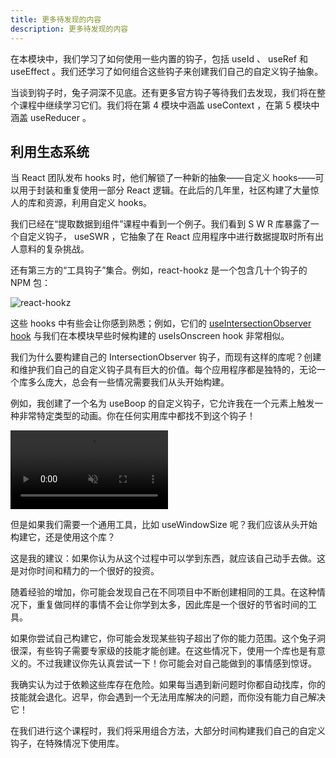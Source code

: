 ```yaml
---
title: 更多待发现的内容
description: 更多待发现的内容
---
```


在本模块中，我们学习了如何使用一些内置的钩子，包括 useId 、 useRef 和 useEffect 。我们还学习了如何组合这些钩子来创建我们自己的自定义钩子抽象。

当谈到钩子时，兔子洞深不见底。还有更多官方钩子等待我们去发现，我们将在整个课程中继续学习它们。我们将在第 4 模块中涵盖 useContext ，在第 5 模块中涵盖 useReducer 。

## 利用生态系统

当 React 团队发布 hooks 时，他们解锁了一种新的抽象——自定义 hooks——可以用于封装和重复使用一部分 React 逻辑。在此后的几年里，社区构建了大量惊人的库和资源，利用自定义 hooks。

我们已经在“提取数据到组件”课程中看到一个例子。我们看到 S W R 库暴露了一个自定义钩子， useSWR ，它抽象了在 React 应用程序中进行数据提取时所有出人意料的复杂挑战。

还有第三方的“工具钩子”集合。例如，react-hookz 是一个包含几十个钩子的 NPM 包：

![react-hookz](/react/module3/react-hookz.png)

这些 hooks 中有些会让你感到熟悉；例如，它们的 [useIntersectionObserver hook](https://react-hookz.github.io/web/?path=/docs/sensor-useintersectionobserver--example) 与我们在本模块早些时候构建的 useIsOnscreen hook 非常相似。

我们为什么要构建自己的 IntersectionObserver 钩子，而现有这样的库呢？创建和维护我们自己的自定义钩子具有巨大的价值。每个应用程序都是独特的，无论一个库多么庞大，总会有一些情况需要我们从头开始构建。

例如，我创建了一个名为 useBoop 的自定义钩子，它允许我在一个元素上触发一种非常特定类型的动画。你在任何实用库中都找不到这个钩子！

<video controls loop muted playsInline width="50%">
  <source src="/react/module3/use-boop.mp4" type="video/mp4" />
</video>

但是如果我们需要一个通用工具，比如 useWindowSize 呢？我们应该从头开始构建它，还是使用这个库？

这是我的建议：如果你认为从这个过程中可以学到东西，就应该自己动手去做。这是对你时间和精力的一个很好的投资。

随着经验的增加，你可能会发现自己在不同项目中不断创建相同的工具。在这种情况下，重复做同样的事情不会让你学到太多，因此库是一个很好的节省时间的工具。

如果你尝试自己构建它，你可能会发现某些钩子超出了你的能力范围。这个兔子洞很深，有些钩子需要专家级的技能才能创建。在这些情况下，使用一个库也是有意义的。不过我建议你先认真尝试一下！你可能会对自己能做到的事情感到惊讶。

我确实认为过于依赖这些库存在危险。如果每当遇到新问题时你都自动找库，你的技能就会退化。迟早，你会遇到一个无法用库解决的问题，而你没有能力自己解决它！

在我们进行这个课程时，我们将采用组合方法，大部分时间构建我们自己的自定义钩子，在特殊情况下使用库。
